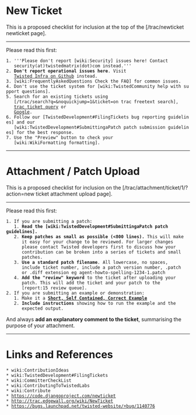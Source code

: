 = New Ticket =

This is a proposed checklist for inclusion at the top of the
[/trac/newticket newticket page].

----

Please read this first:

 1. '''Please don't report [wiki:Security] issues here! Contact
    security(at)twistedmatrix(dot)com instead.'''
 2. '''Don't report operational issues here'''. Visit
    [https://github.com/twisted-infra/ Twisted Infra on Github] instead.
 3. [wiki:FrequentlyAskedQuestions Check the FAQ] for common issues.
 4. Don't use the ticket system for [wiki:TwistedCommunity help with support questions].
 5. Search for an existing tickets using
    [/trac/search?q=&noquickjump=1&ticket=on trac freetext search],
    [query:?status=!closed&order=id&desc=0&description=&summary=&component= trac ticket query] or
    [https://www.google.co.uk/search?q=site:twistedmatrix.com/trac/ticket Google].
 6. Follow our [TwistedDevelopment#FilingTickets bug reporting guidelines] and our
    [wiki:TwistedDevelopment#SubmittingaPatch patch submission guidelines] for the best response.
 7. Use the "Preview" button to check your
    [wiki:WikiFormatting formatting].

----

= Attachment / Patch Upload =

This is a proposed checklist for inclusion on the
[/trac/attachment/ticket/1/?action=new ticket attachment upload page].

----

Please read this first:

 1. If you are submitting a patch:
    1. '''Read the [wiki:TwistedDevelopment#SubmittingaPatch patch guidelines].'''
    2. '''Keep patches as small as possible (<800 lines).''' This will make
       it easy for your change to be reviewed. For larger changes
       please contact Twisted developers first to discuss how your
       contribution can be broken into a series of tickets and small
       patches.
    3. '''Use a standard patch filename'''. All lowercase, no spaces,
       include ticket number, include a patch version number, .patch
       or .diff extension eg agent-howto-spelling-1234-1.patch
    4. '''Add the "review" keyword''' to the ticket after uploading your
       patch. This will add the ticket and your patch to the
       [report:15 review queue].
 2. If you are submitting an example or demonstration:
    1. Make it a '''[http://sscce.org/ Short, Self Contained, Correct Example]'''
    2. '''Include instructions''' showing how to run the example and the
       expected output.

And always '''add an explanatory comment to the ticket''', summarising
the purpose of your attachment.


----

= Links and References =
 * wiki:ContributionIdeas
 * wiki:TwistedDevelopment#FilingTickets
 * wiki:CommitterCheckList
 * wiki:ContributingToTwistedLabs
 * wiki:Contribute
 * https://code.djangoproject.com/newticket
 * http://trac.edgewall.org/wiki/NewTicket
 * https://bugs.launchpad.net/twisted-website/+bug/1140776
